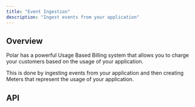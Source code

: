 ```yaml
---
title: "Event Ingestion"
description: "Ingest events from your application"
---
```


## Overview

Polar has a powerful Usage Based Billing system that allows you to charge your customers based on the usage of your application.

This is done by ingesting events from your application and then creating Meters that represent the usage of your application.

## API

